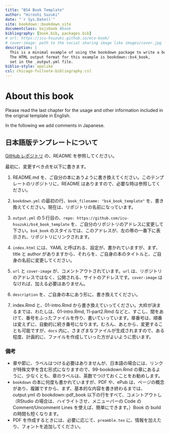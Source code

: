 ```yaml
--- 
title: "BS4 Book Template"
author: "Hiroshi Suzuki"
date: "`r Sys.Date()`"
site: bookdown::bookdown_site
documentclass: bxjsbook #book
bibliography: [book.bib, packages.bib]
# url: https://icu-hsuzuki.github.io/eco-book/
# cover-image: path to the social sharing image like images/cover.jpg
description: |
  This is a minimal example of using the bookdown package to write a book.
  The HTML output format for this example is bookdown::bs4_book,
  set in the _output.yml file.
biblio-style: apalike
csl: chicago-fullnote-bibliography.csl
---
```


# About this book

Please read the last chapter for the usage and other information included in the original template in English. 

In the following we add comments in Japanese.

## 日本語版テンプレートについて

[GitHub レポジトリ](https://github.com/icu-hsuzuki/bs4_book_template) の、README を参照してください。

最初に、変更すべき点を以下に書きます。

1. README.md を、ご自分の本にあうように書き換えてください。このテンプレートのリポジトリに、README はありますので、必要な時は参照してください。

2. `bookdown.yml` の最初の行、`book_filename: "bs4_book_template"` を、書き換えてください。現在は、リポジトリの名前になっています。

3. `output.yml` の５行目の、`repo: https://github.com/icu-hsuzuki/bs4_book_template
` を、ご自分のリポジトリのアドレスに変更して下さい。`bs4_book` のスタイルでは、このアドレスが、左の帯の一番下に表示され、リポジトリにリンクされます。

4. `index.html` には、YAML と呼ばれる、設定が、書かれていますが、まず、title と author がありますから、それらを、ご自身の本のタイトルと、ご自身の名前に変更してください。

5. `url` と `cover-image` が、コメントアウトされています。`url` は、リポジトリのアドレスではなく、公開される、サイトのアドレスです。`cover-image` はなければ、加える必要はありません。

6. `description` を、ご自身の本にあう形に、書き換えてください。

7. index.Rmd と、01-intro.Rmd から書き換えていってください。大枠が決まるまでは、わたしは、01-intro.Rmd, 11-part2.Rmd などと、すこし、間をあけて、番号をふったファイルを作り、書いていっています。章番号は、順番は変えずに、自動的に続き番号になります。むろん、あとから、変更することも可能ですが、`docs` 内に、さまざまなファイルが生成されますので、ある程度、計画的に、ファイルを作成していった方がよいように思います。

### 備考

* 章や節に、ラベルはつける必要はありませんが、日本語の場合には、リンクが特殊文字を含む形式になりますので、99-bookdown.Rmd の章にあるように、少なくとも、章のラベルは、英数でつけておくことをお勧めします。
* `bookdown` の本に何度も書かれていますが、PDF や、ePub は、ページの概念があり、複雑ですから、まず、基本的な内容を書き終わるまでは、output.yml の bookdown::pdf_book 以下の行をすべて、コメントアウトし（RStudio の場合は、ハイライトさせ、メニューバーの Code の Comment/Uncomment Lines を使えば、簡単にできます。）Book の build の時間も短くなります。
* PDF を作成するときには、必要に応じて、`preamble.tex` に、情報を加えたり、フォントを追加してください。
